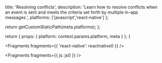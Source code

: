                   
  title: 'Resolving conflicts',
  description: 'Learn how to resolve conflicts when an event is sent and meets the criteria set forth by multiple in-app messages.',
  platforms: ['javascript','react-native']
};

  return getCustomStaticPath(meta.platforms);
};

  return {
    props: {
      platform: context.params.platform,
      meta
    }
  };
}
          



<Fragments fragments={{ 'react-native': reactnative0 }} />


<Fragments fragments={{ js: js0 }} />
